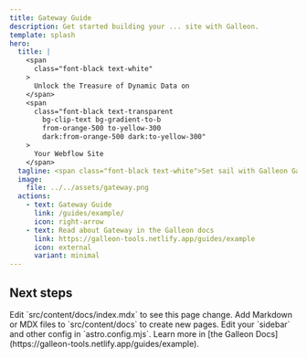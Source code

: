 ```yaml
---
title: Gateway Guide
description: Get started building your ... site with Galleon.
template: splash
hero:
  title: |
    <span
      class="font-black text-white"
    >
      Unlock the Treasure of Dynamic Data on 
    </span>
    <span
      class="font-black text-transparent
        bg-clip-text bg-gradient-to-b
        from-orange-500 to-yellow-300
        dark:from-orange-500 dark:to-yellow-300"
    >
      Your Webflow Site 
    </span>
  tagline: <span class="font-black text-white">Set sail with Galleon Gateway to display secure public and private data using Xano. Powered by simple data attributes, no coding required.</span>
  image:
    file: ../../assets/gateway.png
  actions:
    - text: Gateway Guide
      link: /guides/example/
      icon: right-arrow
    - text: Read about Gateway in the Galleon docs
      link: https://galleon-tools.netlify.app/guides/example
      icon: external
      variant: minimal
---
```



## Next steps

<CardGrid stagger>
  <Card class="text-white font-black" title="Update ..." icon="pencil">
    Edit `src/content/docs/index.mdx` to see this page change.
  </Card>
  <Card title="Add new ..." icon="add-document">
    Add Markdown or MDX files to `src/content/docs` to create new pages.
  </Card>
  <Card title="Configure your ..." icon="setting">
    Edit your `sidebar` and other config in `astro.config.mjs`.
  </Card>
  <Card title="Read the docs" icon="open-book">
    Learn more in [the Galleon
    Docs](https://galleon-tools.netlify.app/guides/example).
  </Card>
</CardGrid>
